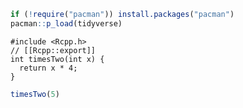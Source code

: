 ```r
if (!require("pacman")) install.packages("pacman")
pacman::p_load(tidyverse)
```

```Rcpp
#include <Rcpp.h>
// [[Rcpp::export]]
int timesTwo(int x) {
  return x * 4;
}
```

```r
timesTwo(5)
```